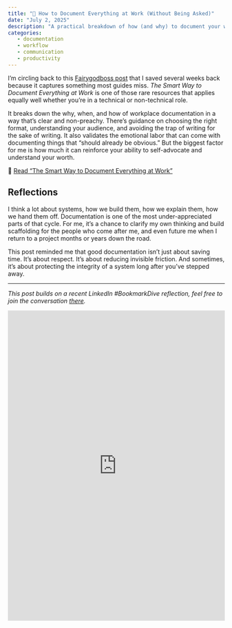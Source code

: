 ```yaml
---
title: "📌 How to Document Everything at Work (Without Being Asked)"
date: "July 2, 2025"
description: "A practical breakdown of how (and why) to document your work, with tips to make it easier, more useful, and less overwhelming."
categories:
   - documentation
   - workflow
   - communication
   - productivity
---
```


I'm circling back to this [Fairygodboss post](https://fairygodboss.com/career-topics/how-to-document-everything-at-work) that I saved several weeks back because it captures something most guides miss. *The Smart Way to Document Everything at Work* is one of those rare resources that applies equally well whether you’re in a technical or non-technical role.

It breaks down the why, when, and how of workplace documentation in a way that’s clear and non-preachy. There’s guidance on choosing the right format, understanding your audience, and avoiding the trap of writing for the sake of writing. It also validates the emotional labor that can come with documenting things that “should already be obvious.” But the biggest factor for me is how much it can reinforce your ability to self-advocate and understand your worth.

🔗 [Read "The Smart Way to Document Everything at Work"](https://fairygodboss.com/career-topics/how-to-document-everything-at-work)

## Reflections

I think a lot about systems, how we build them, how we explain them, how we hand them off. Documentation is one of the most under-appreciated parts of that cycle. For me, it’s a chance to clarify my own thinking and build scaffolding for the people who come after me, and even future me when I return to a project months or years down the road.

This post reminded me that good documentation isn’t just about saving time. It’s about respect. It’s about reducing invisible friction. And sometimes, it’s about protecting the integrity of a system long after you’ve stepped away.

---

*This post builds on a recent LinkedIn #BookmarkDive reflection, feel free to join the conversation [there](https://www.linkedin.com/posts/mirandaleigh_the-smart-way-to-document-everything-at-work-activity-7345798082531405825-wYmr?utm_source=share&utm_medium=member_desktop&rcm=ACoAAAlIdLkBFtiJzHRZxK10HWpjPNqHsthrMgg).*

<iframe src="https://www.linkedin.com/embed/feed/update/urn:li:share:7345798081818292224?collapsed=1" height="720" width="504" frameborder="0" allowfullscreen="" title="Embedded post"></iframe>
